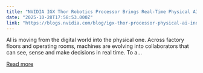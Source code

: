 ```yaml
---
title: "NVIDIA IGX Thor Robotics Processor Brings Real-Time Physical AI to the Industrial and Medical Edge"
date: "2025-10-28T17:58:53.000Z"
link: "https://blogs.nvidia.com/blog/igx-thor-processor-physical-ai-industrial-medical-edge/"
---
```


AI is moving from the digital world into the physical one. Across factory floors and operating rooms, machines are evolving into collaborators that can see, sense and make decisions in real time. To a...

[Read more](https://blogs.nvidia.com/blog/igx-thor-processor-physical-ai-industrial-medical-edge/)
